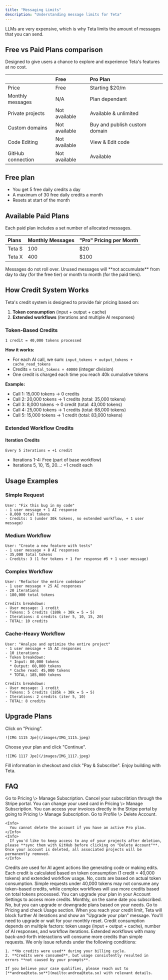 ```yaml
---
title: "Messaging Limits"
description: "Understanding message limits for Teta"
---
```


LLMs are very expensive, which is why Teta limits the amount of messages that you can send.

## **Free vs Paid Plans comparison**

Designed to give users a chance to explore and experience Teta's features at no cost.

|                   | **Free**      | **Pro Plan**                  |
| :---------------- | :------------ | :---------------------------- |
| Price             | Free          | Starting \$20/m               |
| Monthly messages  | N/A           | Plan dependant                |
| Private projects  | Not available | Available & unlimited         |
| Custom domains    | Not available | Buy and publish custom domain |
| Code Editing      | Not available | View & Edit code              |
| GitHub connection | Not available | Available                     |

## Free plan

- You get 5 free daily credits a day
- A maximum of 30 free daily credits a month
- Resets at start of the month

## Available Paid Plans

Each paid plan includes a set number of allocated messages.

| **Plans** | **Monthly Messages** | **"Pro" Pricing per Month** |
| :-------- | :------------------- | :-------------------------- |
| Teta S    | 100                  | \$20                        |
| Teta X    | 400                  | \$100                       |

<Info>
  Messages do not roll over. Unused messages will **not accumulate** from day to day (for the free tier) or month to month (for the paid tiers).
</Info>

## How Credit System Works

Teta's credit system is designed to provide fair pricing based on:
1. **Token consumption** (input + output + cache)
2. **Extended workflows** (iterations and multiple AI responses)

### Token-Based Credits

```
1 credit = 40,000 tokens processed
```

**How it works:**
- For each AI call, we sum: `input_tokens + output_tokens + cache_read_tokens`
- Credits = `total_tokens ÷ 40000` (integer division)
- One credit is charged each time you reach 40k cumulative tokens

**Example:**
- Call 1: 15,000 tokens → 0 credits
- Call 2: 20,000 tokens → 1 credits (total: 35,000 tokens)
- Call 3: 8,000 tokens → 0 credit (total: 43,000 tokens)
- Call 4: 25,000 tokens → 1 credits (total: 68,000 tokens)
- Call 5: 15,000 tokens → 1 credit (total: 83,000 tokens)

### Extended Workflow Credits

#### Iteration Credits
```
Every 5 iterations = +1 credit
```

- Iterations 1-4: Free (part of base workflow)
- Iterations 5, 10, 15, 20...: +1 credit each

## Usage Examples

### Simple Request
```
User: "Fix this bug in my code"
- 1 user message + 1 AI response
- 8,000 total tokens
- Credits: 1 (under 30k tokens, no extended workflow, + 1 user message)
```

### Medium Workflow
```
User: "Create a new feature with tests"
- 1 user message + 8 AI responses
- 35,000 total tokens
- Credits: 3 (1 for tokens + 1 for response #5 + 1 user message)
```

### Complex Workflow
```
User: "Refactor the entire codebase"
- 1 user message + 25 AI responses
- 20 iterations
- 180,000 total tokens

Credits breakdown:
- User message: 1 credit
- Tokens: 5 credits (180k ÷ 30k = 5 → 5)
- Iterations: 4 credits (iter 5, 10, 15, 20)
- TOTAL: 10 credits
```

### Cache-Heavy Workflow
```
User: "Analyze and optimize the entire project"
- 1 user message + 15 AI responses
- 10 iterations
- Token breakdown:
  * Input: 80,000 tokens
  * Output: 60,000 tokens
  * Cache read: 45,000 tokens
  * TOTAL: 185,000 tokens

Credits breakdown:
- User message: 1 credit
- Tokens: 5 credits (185k ÷ 30k = 5 → 5)
- Iterations: 2 credits (iter 5, 10)
- TOTAL: 8 credits
```

## Upgrade Plans

<Steps>
  <Step title="New Step">
    Click on "Pricing".

    ![IMG 1115 Jpe](/images/IMG_1115.jpeg)
  </Step>
  <Step title="New Step">
    Choose your plan and click "Continue".

    ![IMG 1117 Jpe](/images/IMG_1117.jpeg)
  </Step>
  <Step title="New Step">
    Fill information in checkout and click "Pay & Subscribe".
  </Step>
  <Step title="New Step">
    Enjoy building with Teta.
  </Step>
</Steps>

## FAQ

<AccordionGroup>
  <Accordion title="How can I cancel my subscription?">
    Go to Pricing \> Manage Subscription. Cancel your subscribtion through the Stripe portal.
  </Accordion>
  <Accordion title="How can I change my card?">
    You can change your used card in Pricing \> Manage Subscription.
  </Accordion>
  <Accordion title="How to download my invoice?">
    You can access your invoices directly in the Stripe portal by going to Pricing \> Manage Subscription.
  </Accordion>
  <Accordion title="How to delete my account?">
    Go to Profile \> Delete Account.

    <Info>
      You cannot delete the account if you have an active Pro plan.
    </Info>
    <Info>
      If you'd like to keep access to any of your projects after deletion, please **sync them with GitHub before clicking on "Delete Account"**. Once your account is deleted, all associated projects will be permanently removed.
    </Info>
  </Accordion>
  <Accordion title="What are credits in Teta?">
    Credits are used for AI agent actions like generating code or making edits. Each credit is calculated based on token consumption (1 credit = 40,000 tokens) and extended workflow usage.
  </Accordion>
  <Accordion title="Do long or short prompts cost the same?">
    No, costs are based on actual token consumption. Simple requests under 40,000 tokens may not consume any token-based credits, while complex workflows will use more credits based on total tokens processed.
  </Accordion>
  <Accordion title="How do I get more credits?">
    You can upgrade your plan in your Account Settings to access more credits.
  </Accordion>
  <Accordion title="When does my credit count reset?">
    Monthly, on the same date you subscribed.
  </Accordion>
  <Accordion title="Can I top up my monthly limit?">
    No, but you can upgrade or downgrade plans based on your needs.
  </Accordion>
  <Accordion title="How can I check my remaining messages?">
    Go to Pricing and check Usage section.
  </Accordion>
  <Accordion title="What happens when I reach my limit?">
    When you reach your credit limit, Teta will block further AI iterations and show an "Upgrade your plan" message. You'll need to upgrade or wait for your monthly reset.
  </Accordion>
  <Accordion title="Why do I see different credit consumption for similar requests?">
    Credit consumption depends on multiple factors: token usage (input + output + cache), number of AI responses, and workflow iterations. Extended workflows with many back-and-forth interactions will consume more credits than simple requests.
  </Accordion>
  <Accordion title="What is the refund policy?">
    We only issue refunds under the following conditions:

    1. **No credits were used** during your billing cycle.
    2. **Credits were consumed**, but usage consistently resulted in errors **not caused by your prompts**.

    If you believe your case qualifies, please reach out to [**andrea@teta.so**](mailto:andrea@teta.so) with relevant details.
  </Accordion>
</AccordionGroup>
